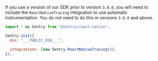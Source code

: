 <Alert level="Info" title="Prior Versions">

If you use a version of our SDK prior to version `3.0.0`, you will need to include the `ReactNativeTracing` integration to use automatic instrumentation. You do not need to do this in versions `3.0.0` and above.

</Alert>

```javascript
import * as Sentry from "@sentry/react-native";

Sentry.init({
  dsn: "___PUBLIC_DSN___",

  integrations: [new Sentry.ReactNativeTracing()],
});
```
